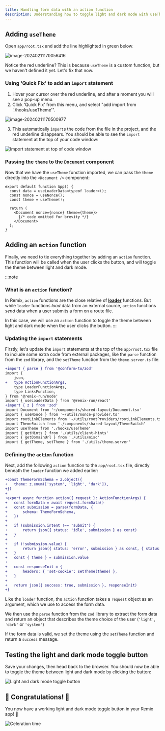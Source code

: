 ```yaml
---
title: Handling form data with an action function
description: Understanding how to toggle light and dark mode with useTheme
---
```


## Adding `useTheme`

Open `app/root.tsx` and add the line highlighted in green below:

![image-20240211170056416](src/assets/png/image-20240211170056416.png)

Notice the red underline? This is because `useTheme` is a custom function, but we haven't defined it yet. Let's fix that now.

### Using 'Quick Fix' to add an `import` statement

1. Hover your cursor over the red underline, and after a moment you will see a pop-up menu.
2. Click 'Quick Fix' from this menu, and select "add import from './hooks/useTheme'".

![image-20240211170500977](src/assets/png/image-20240211170500977.png)

3. This automatically `import`s the code from the file in the project, and the red underline disappears. You should be able to see the `import` statement at the top of your code window:

![Import statement at top of code window](src/assets/png/image-20240211170747133.png)

### Passing the `theme` to the `Document` component

Now that we have the `useTheme` function imported, we can pass the `theme` directly into the `<Document />` component:

```tsx ins="theme={theme}"
export default function App() {
  const data = useLoaderData<typeof loader>();
  const nonce = useNonce();
  const theme = useTheme();

  return (
    <Document nonce={nonce} theme={theme}>
      {/* code omitted for brevity */}
    </Document>
  );
}
```

## Adding an `action` function

Finally, we need to tie everything together by adding an `action` function. This function will be called when the user clicks the button, and will toggle the theme between light and dark mode.

:::note

### What is an `action` function?

In Remix, `action` functions are the close relative of [**loader**](/code-monster/guides/light-and-dark-mode/02-adding-a-loader-function) functions. But while `loader` functions _load_ data from an external source, `action` functions _send_ data when a user submits a form on a route file.

In this case, we will use an `action` function to toggle the theme between light and dark mode when the user clicks the button.
:::

### Updating the `import` statements

Firstly, let's update the `import` statements at the top of the `app/root.tsx` file to include some extra code from external packages, like the `parse` function from the `zod` library, and the `setTheme` function from the `theme.server.ts` file:

```diff lang="tsx" title="app/root.tsx" ins=", setTheme"
+import { parse } from '@conform-to/zod'
import {
	json,
+	type ActionFunctionArgs,
	type LoaderFunctionArgs,
	type LinksFunction,
} from '@remix-run/node'
import { useLoaderData } from '@remix-run/react'
+import { z } from 'zod'
import Document from '~/components/shared-layout/Document.tsx'
import { useNonce } from '~/utils/nonce-provider.ts'
import rootLinkElements from '~/utils/rootProviders/rootLinkElements.ts'
import ThemeSwitch from './components/shared-layout/ThemeSwitch'
import useTheme from './hooks/useTheme'
import { getHints } from './utils/client-hints'
import { getDomainUrl } from './utils/misc'
import { getTheme, setTheme } from './utils/theme.server'
```

### Defining the `action` function

Next, add the following `action` function to the `app/root.tsx` file, directly beneath the `loader` function we added earlier:

```diff lang="tsx" title="app/root.tsx"
+const ThemeFormSchema = z.object({
+	theme: z.enum(['system', 'light', 'dark']),
+})
+
+export async function action({ request }: ActionFunctionArgs) {
+	const formData = await request.formData()
+	const submission = parse(formData, {
+		schema: ThemeFormSchema,
+	})
+
+	if (submission.intent !== 'submit') {
+		return json({ status: 'idle', submission } as const)
+	}
+
+	if (!submission.value) {
+		return json({ status: 'error', submission } as const, { status: 400 })
+	}
+	const { theme } = submission.value
+
+	const responseInit = {
+		headers: { 'set-cookie': setTheme(theme) },
+	}
+
+	return json({ success: true, submission }, responseInit)
+}
```

Like the `loader` function, the `action` function takes a `request` object as an argument, which we use to access the form data.

We then use the `parse` function from the `zod` library to extract the form data and return an object that describes the theme choice of the user (`'light'`, `'dark'` or `'system'`)

If the form data is valid, we set the theme using the `setTheme` function and return a `success` message.

## Testing the light and dark mode toggle button

Save your changes, then head back to the browser. You should now be able to toggle the theme between light and dark mode by clicking the button:

![Light and dark mode toggle button](src/assets/gif/theme-switch-toggle.gif)

## 🎉 Congratulations! 🎉

You now have a working light and dark mode toggle button in your Remix app! 🚀

![Celeration time](https://media.giphy.com/media/13QR26H3cyveg0/giphy.gif)
